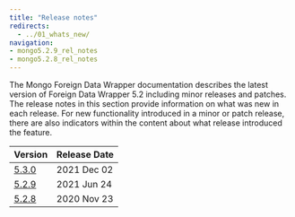 ```yaml
---
title: "Release notes"
redirects:
  - ../01_whats_new/
navigation:
- mongo5.2.9_rel_notes
- mongo5.2.8_rel_notes
---
```


The Mongo Foreign Data Wrapper documentation describes the latest version of Foreign Data Wrapper 5.2 including minor releases and patches. The release notes in this section provide information on what was new in each release. For new functionality introduced in a minor or patch release, there are also indicators within the content about what release introduced the feature.

| Version                       | Release Date | 
| ----------------------------- | ------------ | 
| [5.3.0](mongo5.3.0_rel_notes) | 2021 Dec 02  |
| [5.2.9](mongo5.2.9_rel_notes) | 2021 Jun 24  |
| [5.2.8](mongo5.2.8_rel_notes) | 2020 Nov 23  |


